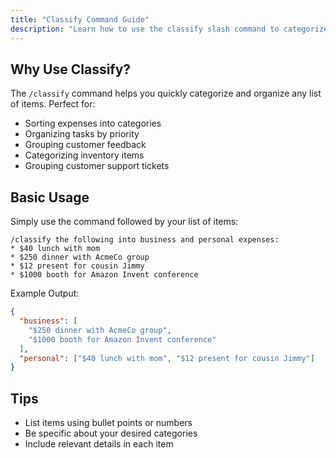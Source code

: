 ```yaml
---
title: "Classify Command Guide"
description: "Learn how to use the classify slash command to categorize and organize information"
---
```


## Why Use Classify?

The `/classify` command helps you quickly categorize and organize any list of items. Perfect for:

- Sorting expenses into categories
- Organizing tasks by priority
- Grouping customer feedback
- Categorizing inventory items
- Grouping customer support tickets

## Basic Usage

Simply use the command followed by your list of items:

```
/classify the following into business and personal expenses:
* $40 lunch with mom
* $250 dinner with AcmeCo group
* $12 present for cousin Jimmy
* $1000 booth for Amazon Invent conference
```

Example Output:

```json
{
  "business": [
    "$250 dinner with AcmeCo group",
    "$1000 booth for Amazon Invent conference"
  ],
  "personal": ["$40 lunch with mom", "$12 present for cousin Jimmy"]
}
```

## Tips

- List items using bullet points or numbers
- Be specific about your desired categories
- Include relevant details in each item
